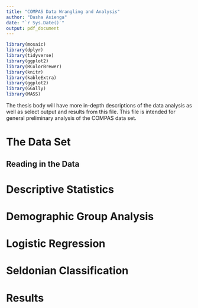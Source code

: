 ```yaml
---
title: "COMPAS Data Wrangling and Analysis"
author: "Dasha Asienga"
date: "`r Sys.Date()`"
output: pdf_document
---
```


```r
library(mosaic)
library(dplyr)
library(tidyverse)
library(ggplot2)
library(RColorBrewer)
library(knitr)
library(kableExtra)
library(ggplot2)
library(GGally)
library(MASS)
```

The thesis body will have more in-depth descriptions of the data analysis as well as select output and results from this file. This file is intended for general preliminary analysis of the COMPAS data set.

# The Data Set

## Reading in the Data 

# Descriptive Statistics 

# Demographic Group Analysis 

# Logistic Regression 

# Seldonian Classification

# Results






